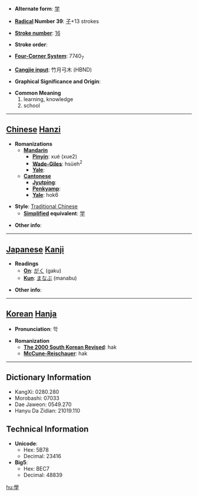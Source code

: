 * '''Alternate form''': [[学]]

* '''[[Wiktionary:Chinese radical index| Radical]] Number 39''': [[Wiktionary:Chinese radical index 子|子]]+13 strokes

* '''[[Wiktionary:Chinese total strokes index|Stroke number]]''': [[Wiktionary:Chinese total strokes index 16|16]]

* '''Stroke order''': 

* '''[[Wiktionary:Chinese four corner index|Four-Corner System]]''': 7740<sub>7</sub>

* '''[[Wiktionary:Chinese Cangjie index|Cangjie input]]''': 竹月弓木 (HBND)

* '''Graphical Significance and Origin''': 

* '''Common Meaning'''
*#learning, knowledge
*# school


----

== [[Chinese]] [[Hanzi]] ==

* '''Romanizations'''
** '''[[Mandarin]]'''
*** '''[[Pinyin]]''': xué (xue2)
*** '''[[Wade-Giles]]''': hsüeh<sup>2</sup>
*** '''[[Yale]]''': 
** '''[[Cantonese]]'''
*** '''[[Jyutping]]''':
*** '''[[Penkyamp]]''': 
*** '''[[Yale]]''': hok6

* '''Style''': [[Traditional Chinese]] 
** '''[[Simplified Chinese|Simplified]] equivalent''': [[学]]

* '''Other info''': 

----

== [[Japanese]] [[Kanji]] ==

* '''Readings'''
** '''[[On]]''': [[がく]] (gaku)
** '''[[Kun]]''': [[まなぶ]] (manabu)

* '''Other info''':  

----

== [[Korean]] [[Hanja]] ==

* '''Pronunciation''': 학

* '''Romanization'''
** '''[[The 2000 South Korean Revised Romanization|The 2000 South Korean Revised]]''': hak
** '''[[McCune-Reischauer]]''': hak

----

== Dictionary Information ==

* KangXi: 0280.280
* Morobashi: 07033
* Dae Jaweon: 0549.270
* Hanyu Da Zidian: 21019.110

== Technical Information ==

* '''Unicode''':
** Hex: 5B78
** Decimal: 23416
* '''Big5''':
** Hex: BEC7
** Decimal: 48839

[[hu:學]]
